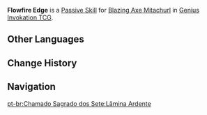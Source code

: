 {{Genius Invokation TCG Skill Infobox
|image      = Flowfire Edge Character Card Skill.png
|type       = Passive Skill
|character  = Blazing Axe Mitachurl
|element    = 
|matching   = 
|unaligned  = 
|energy     = 
|effect     = (Passive) When the battle begins, this character gains '''Flowfire Edge'''.<br><br>'''Flowfire Edge'''<br>The {{Color|Physical DMG}} this character deals is converted to {{Color|Pyro DMG}}.<br><u>Usage(s)</u>: 3
|order      = 4
}}
'''Flowfire Edge''' is a [[Character Card Passive Skill|Passive Skill]] for [[Blazing Axe Mitachurl (Character Card)|Blazing Axe Mitachurl]] in [[Genius Invokation TCG]].

==Other Languages==
{{Other Languages
|en      = Flowfire Edge
|zhs     = 流焰磨刃
|zhs_rm  = Liúyàn Mórèn
|zht     = 流焰磨刃
|zht_rm  = Liúyàn Mórèn
|zh_tl   = Refined Blade of Flowing Flame
|ja      = 流焔研磨
|ja_rm   = Ryuuen Kenma{{Assumed}}
|ja_tl   = Flowing Flame Sharpening
|ko      = 흐르는 화염의 검
|ko_rm   = Heureuneun Hwayeom-ui Geom
|ko_tl   = Flowing Sword of Flame
|es      = Filo ígneo
|es_tl   = Firey Edge
|fr      = Tranchant de flamme
|fr_tl   = Cutting Edge of Flame
|ru      = Острие пламени
|ru_tl   = Edge of Flames
|th      = Flowfire Edge
|vi      = Lưỡi Cắt Lửa Đỏ
|vi_tl   = 
|de      = Brennende Axt
|de_tl   = Burning Axe
|id      = Flowfire Edge
|pt      = Lâmina Ardente
|pt_tl   = 
|tr      = Bileyici Alev
|tr_tl   = 
|it      = Lama delle fiamme
|it_tl   = Blade of Flames
}}

==Change History==
{{Change History|3.3}}

==Navigation==
{{Genius Invokation TCG Skill Navbox|Blazing Axe Mitachurl}}
[[pt-br:Chamado Sagrado dos Sete:Lâmina Ardente]]